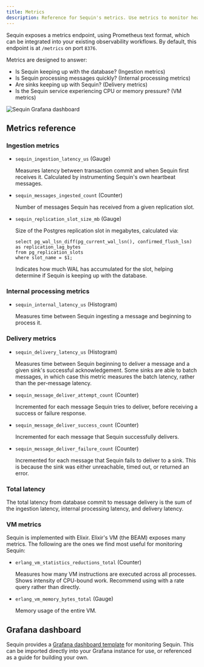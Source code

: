 ```yaml
---
title: Metrics
description: Reference for Sequin's metrics. Use metrics to monitor health and performance.
---
```


Sequin exposes a metrics endpoint, using Prometheus text format, which can be integrated into your existing observability workflows. By default, this endpoint is at `/metrics` on port `8376`.

Metrics are designed to answer:

- Is Sequin keeping up with the database? (Ingestion metrics)
- Is Sequin processing messages quickly? (Internal processing metrics)
- Are sinks keeping up with Sequin? (Delivery metrics)
- Is the Sequin service experiencing CPU or memory pressure? (VM metrics)

<Frame>
  <img style={{maxWidth: '600px'}} src="/images/reference/grafana-dashboard.png" alt="Sequin Grafana dashboard" />
</Frame>

## Metrics reference

### Ingestion metrics

- `sequin_ingestion_latency_us` (Gauge)

  Measures latency between transaction commit and when Sequin first receives it. Calculated by instrumenting Sequin's own heartbeat messages.

- `sequin_messages_ingested_count` (Counter)

  Number of messages Sequin has received from a given replication slot.

- `sequin_replication_slot_size_mb` (Gauge)

  Size of the Postgres replication slot in megabytes, calculated via:

      select pg_wal_lsn_diff(pg_current_wal_lsn(), confirmed_flush_lsn) as replication_lag_bytes
      from pg_replication_slots
      where slot_name = $1;

  Indicates how much WAL has accumulated for the slot, helping determine if Sequin is keeping up with the database.

### Internal processing metrics

- `sequin_internal_latency_us` (Histogram)

  Measures time between Sequin ingesting a message and beginning to process it.

### Delivery metrics

- `sequin_delivery_latency_us` (Histogram)

  Measures time between Sequin beginning to deliver a message and a given sink's successful acknowledgement. Some sinks are able to batch messages, in which case this metric measures the batch latency, rather than the per-message latency.

- `sequin_message_deliver_attempt_count` (Counter)

  Incremented for each message Sequin tries to deliver, before receiving a success or failure response.

- `sequin_message_deliver_success_count` (Counter)

  Incremented for each message that Sequin successfully delivers.

- `sequin_message_deliver_failure_count` (Counter)

  Incremented for each message that Sequin fails to deliver to a sink. This is because the sink was either unreachable, timed out, or returned an error.

### Total latency

<Note>
  The total latency from database commit to message delivery is the sum of the ingestion latency, internal processing latency, and delivery latency.
</Note>

### VM metrics
Sequin is implemented with Elixir. Elixir's VM (the BEAM) exposes many metrics. The following are the ones we find most useful for monitoring Sequin:

- `erlang_vm_statistics_reductions_total` (Counter)

  Measures how many VM instructions are executed across all processes.
  Shows intensity of CPU-bound work.
  Recommend using with a rate query rather than directly.

- `erlang_vm_memory_bytes_total` (Gauge)

  Memory usage of the entire VM.

## Grafana dashboard

Sequin provides a [Grafana dashboard template](https://github.com/sequinstream/sequin/blob/main/docker/dashboard.json) for monitoring Sequin. This can be imported directly into your Grafana instance for use, or referenced as a guide for building your own.
